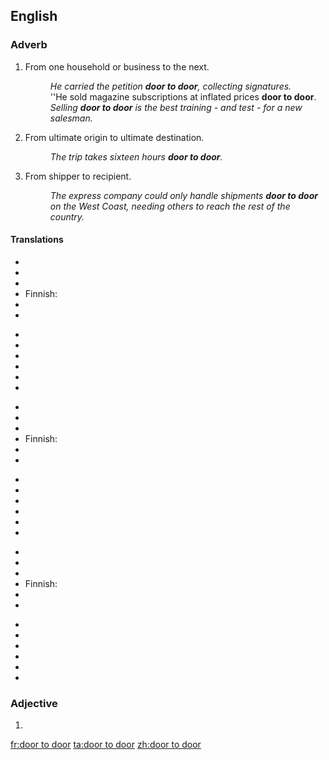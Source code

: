 ==English==

===Adverb===
{{en-adv|pos=[[door]] [[to]] [[door]]}}

# {{context|by metonymy}} From one household or business to the next.
#: ''He carried the petition '''door to door''', collecting signatures.''
#: ''He sold magazine subscriptions at inflated prices '''door to door'''.
#: ''Selling '''door to door''' is the best training - and test - for a new salesman.''
# {{context|by metonymy}} From ultimate origin to ultimate destination.
#: ''The trip takes sixteen hours '''door to door'''.''
# {{context|by further extension}} From shipper to recipient.
#: ''The express company could only handle shipments '''door to door''' on the West Coast, needing others to reach the rest of the country.''

====Translations====
{{trans-top|from one household or business to the next}}
* {{trreq|ar}}
* {{trreq|zh}}
* {{trreq|nl}}
* Finnish: {{t-|fi|ovelta ovelle}}
* {{trreq|fr}}
* {{trreq|de}}
{{trans-mid}}
* {{trreq|it}}
* {{trreq|pt}}
* {{trreq|ru}}
* {{trreq|es}}
* {{trreq|sv}}
* {{trreq|tr}}
{{trans-bottom}}
{{trans-top|from ultimate origin to ultimate destination}}
* {{trreq|ar}}
* {{trreq|zh}}
* {{trreq|nl}}
* Finnish: {{t-|fi|ovelta ovelle}}
* {{trreq|fr}}
* {{trreq|de}}
{{trans-mid}}
* {{trreq|it}}
* {{trreq|pt}}
* {{trreq|ru}}
* {{trreq|es}}
* {{trreq|sv}}
* {{trreq|tr}}
{{trans-bottom}}
{{trans-top|from ultimate shipper to ultimate recipient}}
* {{trreq|ar}}
* {{trreq|zh}}
* {{trreq|nl}}
* Finnish: {{t-|fi|ovelta ovelle}}
* {{trreq|fr}}
* {{trreq|de}}
{{trans-mid}}
* {{trreq|it}}
* {{trreq|pt}}
* {{trreq|ru}}
* {{trreq|es}}
* {{trreq|sv}}
* {{trreq|tr}}
{{trans-bottom}}

===Adjective===
{{en-adj|head=[[door]] [[to]] door|-}}

# {{alternative spelling of|door-to-door}}

[[fr:door to door]]
[[ta:door to door]]
[[zh:door to door]]